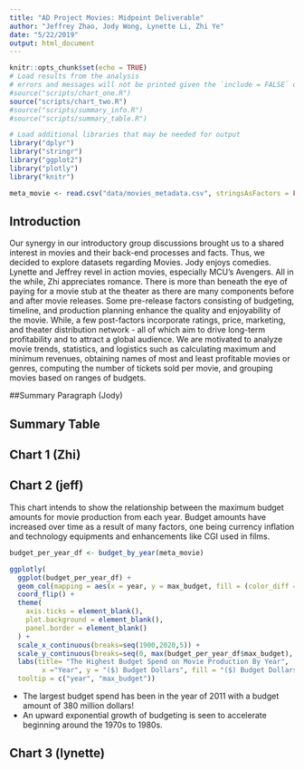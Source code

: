 ```yaml
---
title: "AD Project Movies: Midpoint Deliverable"
author: "Jeffrey Zhao, Jody Wong, Lynette Li, Zhi Ye"
date: "5/22/2019"
output: html_document
---
```


```r
knitr::opts_chunk$set(echo = TRUE)
# Load results from the analysis
# errors and messages will not be printed given the `include = FALSE` option
#source("scripts/chart_one.R")
source("scripts/chart_two.R")
#source("scripts/summary_info.R")
#source("scripts/summary_table.R")

# Load additional libraries that may be needed for output
library("dplyr")
library("stringr")
library("ggplot2")
library("plotly")
library("knitr")
```

```r
meta_movie <- read.csv("data/movies_metadata.csv", stringsAsFactors = FALSE)
```


## Introduction 
Our synergy in our introductory group discussions brought us to a shared
interest in movies and their back-end processes and facts. Thus, we decided
to explore datasets regarding Movies. Jody enjoys comedies. Lynette and
Jeffrey revel in action movies, especially MCU's Avengers. All in the while,
Zhi appreciates romance. There is more than beneath the eye of paying for a
movie stub at the theater as there are many components before and after movie
releases. Some pre-release factors consisting of budgeting, timeline, and
production planning enhance the quality and enjoyability of the movie. While,
a few post-factors incorporate ratings, price, marketing, and theater
distribution network - all of which aim to drive long-term profitability and
to attract a global audience. We are motivated to analyze movie trends,
statistics, and logistics such as calculating maximum and minimum revenues,
obtaining names of most and least profitable movies or genres, computing the
number of tickets sold per movie, and grouping movies based on
ranges of budgets.

##Summary Paragraph (Jody)

## Summary Table 

## Chart 1 (Zhi)


## Chart 2 (jeff)
This chart intends to show the relationship between the maximum budget amounts for movie production from each year. Budget amounts have increased over time as a result of many factors, one being currency inflation and technology equipments and enhancements like CGI used in films.

```r
budget_per_year_df <- budget_by_year(meta_movie)

ggplotly(
  ggplot(budget_per_year_df) +
  geom_col(mapping = aes(x = year, y = max_budget, fill = (color_diff = max_budget))) +
  coord_flip() +
  theme(
    axis.ticks = element_blank(),     
    plot.background = element_blank(),  
    panel.border = element_blank()      
  ) +
  scale_x_continuous(breaks=seq(1900,2020,5)) +
  scale_y_continuous(breaks=seq(0, max(budget_per_year_df$max_budget), 100000000)) +
  labs(title= "The Highest Budget Spend on Movie Production By Year",
        x ="Year", y = "($) Budget Dollars", fill = "($) Budget Dollars)"),
  tooltip = c("year", "max_budget"))
```

- The largest budget spend has been in the year of 2011 with a budget amount of 380 million dollars!
- An upward exponential growth of budgeting is seen to accelerate beginning around the 1970s to 1980s.

 
## Chart 3 (lynette)
